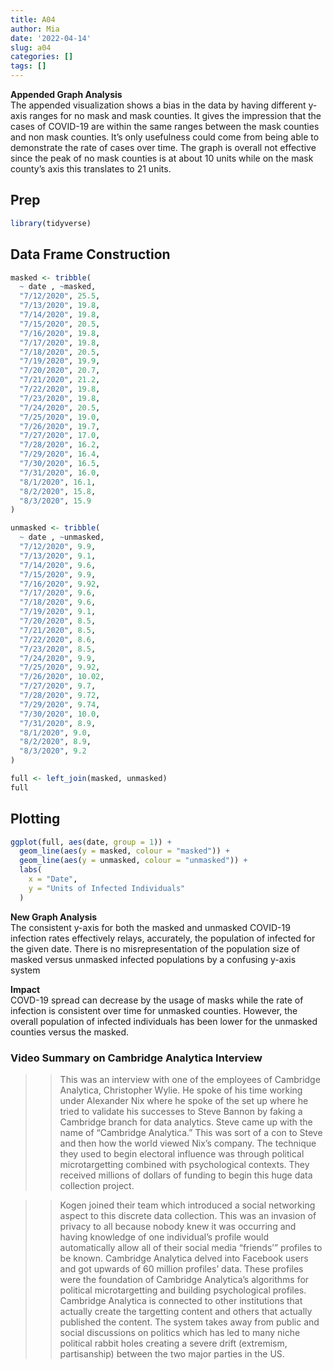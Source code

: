 ```yaml
---
title: A04
author: Mia
date: '2022-04-14'
slug: a04
categories: []
tags: []
---
```

**Appended Graph Analysis**  
The appended visualization shows a bias in the data by having different y-axis ranges for no mask and mask counties. It gives the impression that the cases of COVID-19 are within the same ranges between the mask counties and non mask counties. It's only usefulness could come from being able to demonstrate the rate of cases over time. The graph is overall not effective since the peak of no mask counties is at about 10 units while on the mask county's axis this translates to 21 units.   

## Prep  

```r
library(tidyverse)
```

## Data Frame Construction  

```r
masked <- tribble(
  ~ date , ~masked,
  "7/12/2020", 25.5,
  "7/13/2020", 19.8,
  "7/14/2020", 19.8,
  "7/15/2020", 20.5,
  "7/16/2020", 19.8,
  "7/17/2020", 19.8,
  "7/18/2020", 20.5,
  "7/19/2020", 19.9,
  "7/20/2020", 20.7,
  "7/21/2020", 21.2,
  "7/22/2020", 19.8,
  "7/23/2020", 19.8,
  "7/24/2020", 20.5,
  "7/25/2020", 19.0,
  "7/26/2020", 19.7,
  "7/27/2020", 17.0,
  "7/28/2020", 16.2,
  "7/29/2020", 16.4,
  "7/30/2020", 16.5,
  "7/31/2020", 16.0,
  "8/1/2020", 16.1,
  "8/2/2020", 15.8,
  "8/3/2020", 15.9
)
```
```r
unmasked <- tribble(
  ~ date , ~unmasked,
  "7/12/2020", 9.9,
  "7/13/2020", 9.1,
  "7/14/2020", 9.6,
  "7/15/2020", 9.9,
  "7/16/2020", 9.92,
  "7/17/2020", 9.6,
  "7/18/2020", 9.6,
  "7/19/2020", 9.1,
  "7/20/2020", 8.5,
  "7/21/2020", 8.5,
  "7/22/2020", 8.6,
  "7/23/2020", 8.5,
  "7/24/2020", 9.9,
  "7/25/2020", 9.92,
  "7/26/2020", 10.02,
  "7/27/2020", 9.7,
  "7/28/2020", 9.72,
  "7/29/2020", 9.74,
  "7/30/2020", 10.0,
  "7/31/2020", 8.9,
  "8/1/2020", 9.0,
  "8/2/2020", 8.9,
  "8/3/2020", 9.2
)
```
```r
full <- left_join(masked, unmasked)
full
```
## Plotting  

```r
ggplot(full, aes(date, group = 1)) + 
  geom_line(aes(y = masked, colour = "masked")) + 
  geom_line(aes(y = unmasked, colour = "unmasked")) +
  labs(
    x = "Date",
    y = "Units of Infected Individuals"
  )
```
**New Graph Analysis**  
The consistent y-axis for both the masked and unmasked COVID-19 infection rates effectively relays, accurately, the population of infected for the given date. There is no misrepresentation of the population size of masked versus unmasked infected populations by a confusing y-axis system

**Impact**  
COVD-19 spread can decrease by the usage of masks while the rate of infection is consistent over time for unmasked counties. However, the overall population of infected individuals has been lower for the unmasked counties versus the masked.

### Video Summary on Cambridge Analytica Interview  

>> This was an interview with one of the employees of Cambridge Analytica, Christopher Wylie. He spoke of his time working under Alexander Nix where he spoke of the set up where he tried to validate his successes to Steve Bannon by faking a Cambridge branch for data analytics. Steve came up with the name of "Cambridge Analytica." This was sort of a con to Steve and then how the world viewed Nix's company. The technique they used to begin electoral influence was through political microtargetting combined with psychological contexts. They received millions of dollars of funding to begin this huge data collection project.  

>> Kogen joined their team which introduced a social networking aspect to this discrete data collection. This was an invasion of privacy to all because nobody knew it was occurring and having knowledge of one individual's profile would automatically allow all of their social media "friends'" profiles to be known. Cambridge Analytica delved into Facebook users and got upwards of 60 million profiles' data. These profiles were the foundation of Cambridge Analytica's algorithms for political microtargetting and building psychological profiles. Cambridge Analytica is connected to other institutions that actually create the targetting content and others that actually published the content. The system takes away from public and social discussions on politics which has led to many niche political rabbit holes creating a severe drift (extremism, partisanship) between the two major parties in the US.


